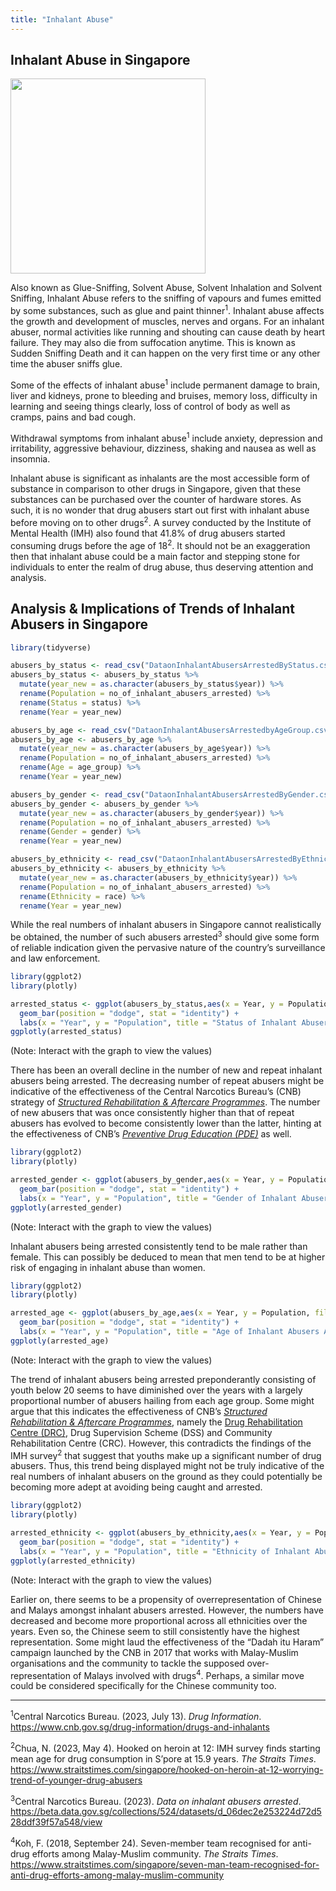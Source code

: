 ```yaml
---
title: "Inhalant Abuse"
---
```


## Inhalant Abuse in Singapore

![](inhalants.jpeg){fig-align="center" width="312"}

Also known as Glue-Sniffing, Solvent Abuse, Solvent Inhalation and Solvent Sniffing, Inhalant Abuse refers to the sniffing of vapours and fumes emitted by some substances, such as glue and paint thinner^1^. Inhalant abuse affects the growth and development of muscles, nerves and organs. For an inhalant abuser, normal activities like running and shouting can cause death by heart failure. They may also die from suffocation anytime. This is known as Sudden Sniffing Death and it can happen on the very first time or any other time the abuser sniffs glue.

Some of the effects of inhalant abuse^1^ include permanent damage to brain, liver and kidneys, prone to bleeding and bruises, memory loss, difficulty in learning and seeing things clearly, loss of control of body as well as cramps, pains and bad cough.

Withdrawal symptoms from inhalant abuse^1^ include anxiety, depression and irritability, aggressive behaviour, dizziness, shaking and nausea as well as insomnia.

Inhalant abuse is significant as inhalants are the most accessible form of substance in comparison to other drugs in Singapore, given that these substances can be purchased over the counter of hardware stores. As such, it is no wonder that drug abusers start out first with inhalant abuse before moving on to other drugs^2^. A survey conducted by the Institute of Mental Health (IMH) also found that 41.8% of drug abusers started consuming drugs before the age of 18^2^. It should not be an exaggeration then that inhalant abuse could be a main factor and stepping stone for individuals to enter the realm of drug abuse, thus deserving attention and analysis.

## Analysis & Implications of Trends of Inhalant Abusers in Singapore

```r
library(tidyverse)

abusers_by_status <- read_csv("DataonInhalantAbusersArrestedByStatus.csv")
abusers_by_status <- abusers_by_status %>%
  mutate(year_new = as.character(abusers_by_status$year)) %>%
  rename(Population = no_of_inhalant_abusers_arrested) %>%
  rename(Status = status) %>%
  rename(Year = year_new)

abusers_by_age <- read_csv("DataonInhalantAbusersArrestedbyAgeGroup.csv")
abusers_by_age <- abusers_by_age %>%
  mutate(year_new = as.character(abusers_by_age$year)) %>%
  rename(Population = no_of_inhalant_abusers_arrested) %>%
  rename(Age = age_group) %>%
  rename(Year = year_new)

abusers_by_gender <- read_csv("DataonInhalantAbusersArrestedByGender.csv")
abusers_by_gender <- abusers_by_gender %>%
  mutate(year_new = as.character(abusers_by_gender$year)) %>%
  rename(Population = no_of_inhalant_abusers_arrested) %>%
  rename(Gender = gender) %>%
  rename(Year = year_new)

abusers_by_ethnicity <- read_csv("DataonInhalantAbusersArrestedByEthnicGroup.csv")
abusers_by_ethnicity <- abusers_by_ethnicity %>%
  mutate(year_new = as.character(abusers_by_ethnicity$year)) %>%
  rename(Population = no_of_inhalant_abusers_arrested) %>%
  rename(Ethnicity = race) %>%
  rename(Year = year_new)
```

While the real numbers of inhalant abusers in Singapore cannot realistically be obtained, the number of such abusers arrested^3^ should give some form of reliable indication given the pervasive nature of the country's surveillance and law enforcement.

```r
library(ggplot2)
library(plotly)

arrested_status <- ggplot(abusers_by_status,aes(x = Year, y = Population, fill = Status)) + 
  geom_bar(position = "dodge", stat = "identity") +
  labs(x = "Year", y = "Population", title = "Status of Inhalant Abusers Arrested", fill = "Status")
ggplotly(arrested_status)
```

(Note: Interact with the graph to view the values)

There has been an overall decline in the number of new and repeat inhalant abusers being arrested. The decreasing number of repeat abusers might be indicative of the effectiveness of the Central Narcotics Bureau's (CNB) strategy of [*Structured Rehabilitation & Aftercare Programmes*](index.qmd). The number of new abusers that was once consistently higher than that of repeat abusers has evolved to become consistently lower than the latter, hinting at the effectiveness of CNB's [*Preventive Drug Education (PDE)*](index.qmd) as well.

```r
library(ggplot2)
library(plotly)

arrested_gender <- ggplot(abusers_by_gender,aes(x = Year, y = Population, fill = Gender)) + 
  geom_bar(position = "dodge", stat = "identity") +
  labs(x = "Year", y = "Population", title = "Gender of Inhalant Abusers Arrested", fill = "Gender")
ggplotly(arrested_gender)
```

(Note: Interact with the graph to view the values)

Inhalant abusers being arrested consistently tend to be male rather than female. This can possibly be deduced to mean that men tend to be at higher risk of engaging in inhalant abuse than women.

```r
library(ggplot2)
library(plotly)

arrested_age <- ggplot(abusers_by_age,aes(x = Year, y = Population, fill = Age)) + 
  geom_bar(position = "dodge", stat = "identity") +
  labs(x = "Year", y = "Population", title = "Age of Inhalant Abusers Arrested", fill = "Age Group")
ggplotly(arrested_age)
```

(Note: Interact with the graph to view the values)

The trend of inhalant abusers being arrested preponderantly consisting of youth below 20 seems to have diminished over the years with a largely proportional number of abusers hailing from each age group. Some might argue that this indicates the effectiveness of CNB's [*Structured Rehabilitation & Aftercare Programmes*](index.qmd), namely the [Drug Rehabilitation Centre (DRC)](drc_inmates.qmd), Drug Supervision Scheme (DSS) and Community Rehabilitation Centre (CRC). However, this contradicts the findings of the IMH survey^2^ that suggest that youths make up a significant number of drug abusers. Thus, this trend being displayed might not be truly indicative of the real numbers of inhalant abusers on the ground as they could potentially be becoming more adept at avoiding being caught and arrested.

```r
library(ggplot2)
library(plotly)

arrested_ethnicity <- ggplot(abusers_by_ethnicity,aes(x = Year, y = Population, fill = Ethnicity)) + 
  geom_bar(position = "dodge", stat = "identity") +
  labs(x = "Year", y = "Population", title = "Ethnicity of Inhalant Abusers Arrested", fill = "Ethnicity")
ggplotly(arrested_ethnicity)
```

(Note: Interact with the graph to view the values)

Earlier on, there seems to be a propensity of overrepresentation of Chinese and Malays amongst inhalant abusers arrested. However, the numbers have decreased and become more proportional across all ethnicities over the years. Even so, the Chinese seem to still consistently have the highest representation. Some might laud the effectiveness of the "Dadah itu Haram" campaign launched by the CNB in 2017 that works with Malay-Muslim organisations and the community to tackle the supposed over-representation of Malays involved with drugs^4^. Perhaps, a similar move could be considered specifically for the Chinese community too.

------------------------------------------------------------------------

^1^Central Narcotics Bureau. (2023, July 13). *Drug Information*. <https://www.cnb.gov.sg/drug-information/drugs-and-inhalants>

^2^Chua, N. (2023, May 4). Hooked on heroin at 12: IMH survey finds starting mean age for drug consumption in S'pore at 15.9 years. *The Straits Times*. <https://www.straitstimes.com/singapore/hooked-on-heroin-at-12-worrying-trend-of-younger-drug-abusers>

^3^Central Narcotics Bureau. (2023). *Data on inhalant abusers arrested*. <https://beta.data.gov.sg/collections/524/datasets/d_06dec2e253224d72d528ddf39f57a548/view>

^4^Koh, F. (2018, September 24). Seven-member team recognised for anti-drug efforts among Malay-Muslim community. *The Straits Times*. <https://www.straitstimes.com/singapore/seven-man-team-recognised-for-anti-drug-efforts-among-malay-muslim-community>
